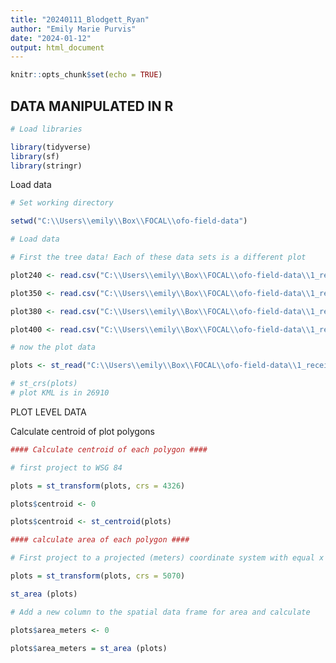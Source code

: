```yaml
---
title: "20240111_Blodgett_Ryan"
author: "Emily Marie Purvis"
date: "2024-01-12"
output: html_document
---
```


```r
knitr::opts_chunk$set(echo = TRUE)
```


## DATA MANIPULATED IN R

```r

# Load libraries

library(tidyverse)
library(sf)
library(stringr)
```

Load data

```r

# Set working directory

setwd("C:\\Users\\emily\\Box\\FOCAL\\ofo-field-data")

# Load data

# First the tree data! Each of these data sets is a different plot

plot240 <- read.csv("C:\\Users\\emily\\Box\\FOCAL\\ofo-field-data\\1_received-data\\0012\\data\\analyze_240_p1.csv")

plot350 <- read.csv("C:\\Users\\emily\\Box\\FOCAL\\ofo-field-data\\1_received-data\\0012\\data\\analyze_350_p1.csv")

plot380 <- read.csv("C:\\Users\\emily\\Box\\FOCAL\\ofo-field-data\\1_received-data\\0012\\data\\analyze_380_p1.csv")

plot400 <- read.csv("C:\\Users\\emily\\Box\\FOCAL\\ofo-field-data\\1_received-data\\0012\\data\\analyze_400_p1.csv")

# now the plot data

plots <- st_read("C:\\Users\\emily\\Box\\FOCAL\\ofo-field-data\\1_received-data\\0012\\data\\plot_boundaries_sf.geojson")

# st_crs(plots)
# plot KML is in 26910

```

PLOT LEVEL DATA

Calculate centroid of plot polygons


```r

#### Calculate centroid of each polygon ####

# first project to WSG 84

plots = st_transform(plots, crs = 4326)

plots$centroid <- 0

plots$centroid <- st_centroid(plots)

#### calculate area of each polygon ####

# First project to a projected (meters) coordinate system with equal x and y distances, CONUS Albers Equal Area (EPSG: 5070) 

plots = st_transform(plots, crs = 5070)

st_area (plots)

# Add a new column to the spatial data frame for area and calculate

plots$area_meters <- 0

plots$area_meters = st_area (plots)
```





